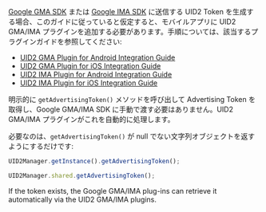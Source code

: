 
[Google GMA SDK](https://developers.google.com/ad-manager/mobile-ads-sdk) または [Google IMA SDK](https://developers.google.com/interactive-media-ads/) に送信する UID2 Token を生成する場合、このガイドに従っていると仮定すると、モバイルアプリに UID2 GMA/IMA プラグインを追加する必要があります。手順については、該当するプラグインガイドを参照してください:

- [UID2 GMA Plugin for Android Integration Guide](../guides/mobile-plugin-gma-android.md)
- [UID2 GMA Plugin for iOS Integration Guide](../guides/mobile-plugin-gma-ios.md)
- [UID2 IMA Plugin for Android Integration Guide](../guides/mobile-plugin-ima-android.md)
- [UID2 IMA Plugin for iOS Integration Guide](../guides/mobile-plugin-ima-ios.md)

明示的に `getAdvertisingToken()` メソッドを呼び出して Advertising Token を取得し、Google GMA/IMA SDK に手動で渡す必要はありません。UID2 GMA/IMA プラグインがこれを自動的に処理します。

必要なのは、`getAdvertisingToken()` が null でない文字列オブジェクトを返すようにするだけです:

<Tabs groupId="language-selection">
<TabItem value='android' label='Android'>

```js
UID2Manager.getInstance().getAdvertisingToken();
```

</TabItem>
<TabItem value='ios' label='iOS'>

```js
UID2Manager.shared.getAdvertisingToken();
```

</TabItem>
</Tabs>

If the token exists, the Google GMA/IMA plug-ins can retrieve it automatically via the UID2 GMA/IMA plugins.
